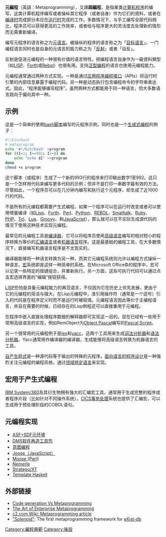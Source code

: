 {{expand|time=2018-12-18T22:02:52+00:00}}
{{unreferenced|time=2014-10-09T03:41:08+00:00}}
{{NoteTA
|G1 = IT
|1 = 编程=>zh-tw:程式設計; 编程=>zh-hk:程式設計; 编程=>zh-mo:程式設計;
|2 = zh-cn:编程代码; zh-tw:程式碼;
|3 = zh-cn:宏; zh-tw:巨集;
}}
{{编程范式}}

'''元編程'''（英語：Metaprogramming），又譯'''超編程'''，是指某类[[计算机程序|计算机程序]]的编写，这类计算机程序编写或者操纵其它程序（或者自身）作为它们的資料，或者在[[编译时|编译时]]完成部分本应在[[运行时|运行时]]完成的工作。多数情况下，与手工编写全部代码相比，程序员可以获得更高的工作效率，或者给与程序更大的灵活度去处理新的情形而无需重新编译。

编写元程序的语言称之为[[元语言|元语言]]。被操纵的程序的语言称之为「[[目标语言|目标语言]]」。一门编程语言同时也是自身的元语言的能力称之为「[[反射式编程|反射]]」或者「自反」。

反射是促进元编程的一种很有价值的语言特性。把编程语言自身作为一級資料類型（如[[LISP|LISP]]、[[Forth|Forth]]或[[Rebol|Rebol]]）也很有用。支持[[泛型编程|泛型编程]]的语言也使用元编程能力。

元编程通常通过两种方式实现。一种是通过[[应用程序编程接口|应用程序编程接口]]（APIs）将运行时引擎的内部信息暴露于编程代码。另一种是动态执行包含编程命令的字符串表达式。因此，“程序能够编写程序”。虽然两种方式都能用于同一种语言，但大多数语言趋向于偏向其中一种。

==示例==
这是一个简单的使用[[bash|bash]][[脚本语言|脚本]]编写的元程序示例，同时也是一个[[自动编程|生成式编程]]的例子：

<syntaxhighlight lang="bash">
#!/bin/bash
# metaprogram
echo '#!/bin/bash' >program
for ((I=1; I<=992; I++)) do
    echo "echo $I" >>program
done
chmod +x program
</syntaxhighlight>

这个脚本（或程序）生成了一个新的993行的程序来打印输出数字1至992。这只是一个怎样用代码来编写更多代码的示例；但并不是打印一串数字最有效的方法。尽管如此，一个程序员可以在几分钟内编写和执行这个元程序，却生成了近1000行的代码。

不是所有的元编程都需要产生式编程。如果一个程序可以在运行时改变或者可以使用增量编译（如[[Lisp|Lisp]]、[[Forth|Forth]]、[[Perl|Perl]]、[[Python|Python]]、[[REBOL|REBOL]]、[[Smalltalk|Smalltalk]]、[[Ruby|Ruby]]、[[PHP|PHP]]、[[Tcl|Tcl]]、[[Lua|Lua]]、[[Groovy|Groovy]]、{{en-link|Frink|Frink (programming language)}}和[[JavaScript|JavaScript]]），那么就可以在不实际生成源代码的情况下使用这种技术实现元编程。

最常见的元编程工具是[[编译器|编译器]]，它可以将程序员使用[[高级语言|高级语言]]编写的相对短小的程序转换为等价的[[汇编语言|汇编语言]]或者[[机器代码|机器语言]]程序。这是最基础的编程工具，在大多数情况下，直接编写机器语言程序是不太现实的。

编译器能够将一种语言转换为另一种，而其它元编程系统则允许以编程方式操纵一种语言。[[宏|宏]]系统即是这样一种简单的系统。在Microsoft Office©的程序中，宏可以记录一些特定的按键组合，并重新执行。另一方面，这些可执行代码可以通过点击宏选择界面的“编辑”按钮获得。

[[LISP|LISP]]恐怕是具备元编程能力的典范语言，不仅因为它在历史上优先发展，更由于它的元编程的简洁与强大。在Lisp元编程中，准引用操作符（通常是一个逗号）引入的代码是在程序定义时而不是运行时被赋值。元编程语言因此等价于主编程语言，并且在需要的时候，已经存在的Lisp例程还可以直接重用于元编程。

在程序中嵌入直接处理程序数据的解释器即可实现这一目的。现在已经有一些用于常用高级语言的实现，例如RemObject为[[Object_Pascal|Object Pascal]]编写的[[Pascal_Script|Pascal Script]]。

另一个很常用的元编程例子是[[lex|lex]]和[[yacc|yacc]]，这两个工具用来生成[[词法分析|词法分析器]]和[[语法分析|语法分析器]]。Yacc通常用作编译器的编译器，生成能够将高级语言转换为机器语言的工具。

[[自产生程式|自产生程式]]是一种源代码等于输出的特殊的元程序。[[面向语言的程序设计|面向语言的程序设计]]是一种强烈关注元编程的编程风格，通过[[领域特定语言|领域特定语言]]来实现。

==宏用于产生式编程==
[[System/360|IBM System/360]]及其衍生物拥有强大的汇编宏工具，通常用于生成完整的程序或者程序片段（比如针对不同操作系统）。[[CICS|CICS]][[事务处理|事务处理]]系统也提供了汇编宏，可以生成用于预处理阶段的COBOL语句。

==元编程实现==
*[[ASF+SDF元环境|ASF+SDF元环境]]
*[[DMS软件再造工具包|DMS软件再造工具包]]
*[[意图编程|意图编程]]
*[[Joose_(框架)|Joose（JavaScript）]]
*[[Moose_(Perl)|Moose (Perl)]]
*[[Nemerle|Nemerle]]
*[[Stratego/XT|Stratego/XT]]
*[[Template_Haskell|Template Haskell]]

==外部链接==
*[http://www.qcodo.com/wiki/article/background/metaprogramming Code generation Vs Metaprogramming] {{Wayback|url=http://www.qcodo.com/wiki/article/background/metaprogramming |date=20200916142249 }}
*[https://web.archive.org/web/20081202094821/http://www.ibm.com/developerworks/linux/library/l-metaprog3/?ca=dgr-wikiaMetaprogP3 The Art of Enterprise Metaprogramming]
*[http://c2.com/cgi/wiki?MetaProgramming c2.com Wiki: Metaprogramming article] {{Wayback|url=http://c2.com/cgi/wiki?MetaProgramming |date=20110605222731 }}
*[https://web.archive.org/web/20160503055316/http://solenoid.schematronic.org/ "Solenoid"]: The first metaprogramming framework for [http://exist-db.org eXist-db] {{Wayback|url=http://exist-db.org/ |date=20200527102631 }}

{{编程语言类别}}

[[Category:編程典範|Category:編程典範]]
[[Category:後設|Category:後設]]